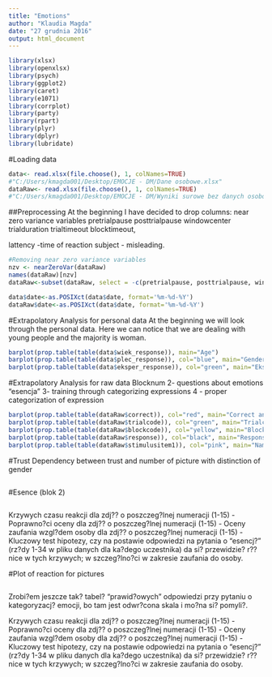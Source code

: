 ```yaml
---
title: "Emotions"
author: "Klaudia Magda"
date: "27 grudnia 2016"
output: html_document
---
```


```r
library(xlsx)
library(openxlsx)
library(psych)
library(ggplot2)
library(caret)
library(e1071)
library(corrplot)
library(party)
library(rpart)
library(plyr)
library(dplyr)
library(lubridate)
```


#Loading data
```r
data<- read.xlsx(file.choose(), 1, colNames=TRUE)
#"C:/Users/kmagda001/Desktop/EMOCJE - DM/Dane osobowe.xlsx"
dataRaw<- read.xlsx(file.choose(), 1, colNames=TRUE)
#"C:/Users/kmagda001/Desktop/EMOCJE - DM/Wyniki surowe bez danych osobowych.xlsx"
```
##Preprocessing
At the beginning I have decided to drop columns:
near zero variance variables pretrialpause posttrialpause windowcenter trialduration trialtimeout blocktimeout, 

lattency -time of reaction
subject - misleading. 
```r
#Removing near zero variance variables
nzv <- nearZeroVar(dataRaw)
names(dataRaw)[nzv]
dataRaw<-subset(dataRaw, select = -c(pretrialpause, posttrialpause, windowcenter, trialduration, trialtimeout, blocktimeout, subject, blocknum))

data$date<-as.POSIXct(data$date, format='%m-%d-%Y')
dataRaw$date<-as.POSIXct(data$date, format='%m-%d-%Y')
```

#Extrapolatory Analysis for personal data
At the beginning we will look through the personal data.
Here we can notice that we are dealing with young people and the majority is woman.
```r
barplot(prop.table(table(data$wiek_response)), main="Age")
barplot(prop.table(table(data$plec_response)), col="blue", main="Gender")
barplot(prop.table(table(data$eksper_response)), col="green", main="Eksper")
```
#Extrapolatory Analysis for raw data
Blocknum
2- questions about emotions "esencja"
3- training through categorizing expressions
4 - proper categorization of expression
```r
barplot(prop.table(table(dataRaw$correct)), col="red", main="Correct answers")
barplot(prop.table(table(dataRaw$trialcode)), col="green", main="Trialcode")
barplot(prop.table(table(dataRaw$blockcode)), col="yellow", main="Blockcode")
barplot(prop.table(table(dataRaw$response)), col="black", main="Response")
barplot(prop.table(table(dataRaw$stimulusitem1)), col="pink", main="Name of file")
```
#Trust 
Dependency between trust and number of picture with distinction of gender
```r


```


#Esence (blok 2)
```r

```



Krzywych czasu reakcji dla zdj?? o poszczeg?lnej numeracji (1-15)
- Poprawno?ci oceny dla zdj?? o poszczeg?lnej numeracji (1-15)
- Oceny zaufania wzgl?dem osoby dla zdj?? o poszczeg?lnej numeracji (1-15)
- Kluczowy test hipotezy, czy na postawie odpowiedzi na pytania o "esencj?" (rz?dy 1-34 w pliku danych dla ka?dego uczestnika) da si? przewidzie? r??nice w tych krzywych; w szczeg?lno?ci w zakresie zaufania do osoby.

#Plot of reaction for pictures
```r

```
Zrobi?em jeszcze tak? tabel? "prawid?owych" odpowiedzi przy pytaniu o kategoryzacj? emocji, bo tam jest odwr?cona skala i mo?na si? pomyli?.

Krzywych czasu reakcji dla zdj?? o poszczeg?lnej numeracji (1-15)
- Poprawno?ci oceny dla zdj?? o poszczeg?lnej numeracji (1-15)
- Oceny zaufania wzgl?dem osoby dla zdj?? o poszczeg?lnej numeracji (1-15)
- Kluczowy test hipotezy, czy na postawie odpowiedzi na pytania o "esencj?" (rz?dy 1-34 w pliku danych dla ka?dego uczestnika) da si? przewidzie? r??nice w tych krzywych; w szczeg?lno?ci w zakresie zaufania do osoby.